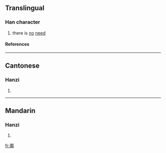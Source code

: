 ==Translingual==
===Han character===
{{Han char|rn=101|rad=用|as=04|sn=9|four=1022<sub>7</sub>|canj=一火月手 (MFBQ)}}
# there is [[no]] [[need]]
====References====
{{Han ref|kx=0756.051|dkj=21713|dj=1166.060|hdz=10025.110|uh=752D|ud=29997|bh=ACC7|bd=44231}}

----

==Cantonese==
===Hanzi===
{{yue-hanzi|jyut=|y=bang2}}
# {{defn|Cantonese}}

----
==Mandarin==
===Hanzi===
{{cmn-hanzi|pin=[[béng]] ([[beng2]]), [[qì]] ([[qi4]])|wg=peng<sup>2</sup>, ch'i<sup>4</sup>}}
# {{defn|Mandarin}}

[[fr:甭]]